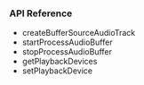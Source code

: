<PlatformWrapper platform="web">

### API Reference

- <Link to="{{Global.API_REF_WEB_ROOT}}/interfaces/iagorartc.html#createbuffersourceaudiotrack">createBufferSourceAudioTrack</Link>
- <Link to="{{Global.API_REF_WEB_ROOT}}/interfaces/ibuffersourceaudiotrack.html#startprocessaudiobuffer">startProcessAudioBuffer</Link>
- <Link to="{{Global.API_REF_WEB_ROOT}}/interfaces/ibuffersourceaudiotrack.html#stopprocessaudiobuffer">stopProcessAudioBuffer</Link>
- <Link to="{{Global.API_REF_WEB_ROOT}}/interfaces/iagorartc.html#getplaybackdevices">getPlaybackDevices</Link>
- <Link to="{{Global.API_REF_WEB_ROOT}}/interfaces/ilocalaudiotrack.html#setplaybackdevice">setPlaybackDevice</Link>

</PlatformWrapper>
